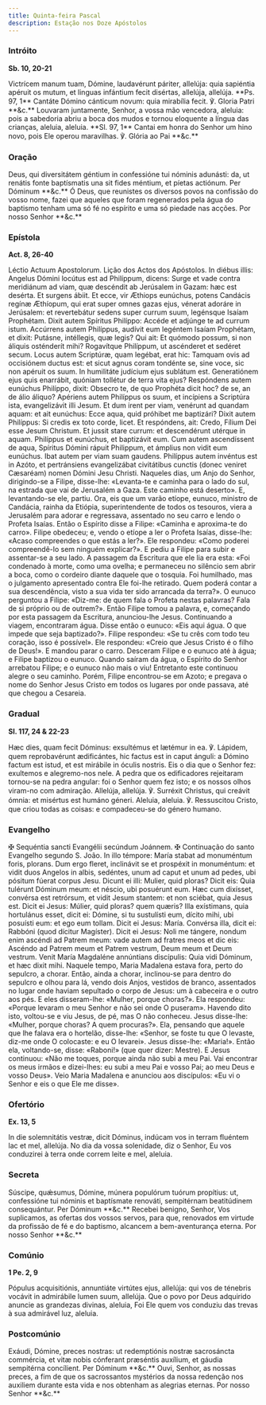 ```yaml
---
title: Quinta-feira Pascal
description: Estação nos Doze Apóstolos
---
```


### Intróito

**Sb. 10, 20-21**

<div class="grid grid-cols-2 gap-5">
  <span class="text-justify">
    Victrícem manum tuam, Dómine, laudavérunt páriter, allelúja: quia sapiéntia
    apéruit os mutum, et linguas infántium fecit disértas, allelúja, allelúja.
    **Ps. 97, 1** Cantáte Dómino cánticum novum: quia mirabília fecit. ℣. Gloria
    Patri **&c.**
  </span>
  <span class="text-justify">
    Louvaram juntamente, Senhor, a vossa mão vencedora, aleluia: pois a
    sabedoria abriu a boca dos mudos e tornou eloquente a língua das crianças,
    aleluia, aleluia. **Sl. 97, 1** Cantai em honra do Senhor um hino novo, pois
    Ele operou maravilhas. ℣. Glória ao Pai **&c.**
  </span>
</div>

### Oração

<div class="grid grid-cols-2 gap-5">
  <span class="text-justify">
    Deus, qui diversitátem géntium in confessióne tui nóminis adunásti: da, ut
    renátis fonte baptísmatis una sit fides méntium, et píetas actiónum. Per
    Dóminum **&c.**
  </span>
  <span class="text-justify">
    Ó Deus, que reunistes os diversos povos na confissão do vosso nome, fazei
    que aqueles que foram regenerados pela água do baptismo tenham uma só fé no
    espírito e uma só piedade nas acções. Por nosso Senhor **&c.**
  </span>
</div>

### Epístola

**Act. 8, 26-40**

<div class="grid grid-cols-2 gap-5">
  <span class="text-justify">Léctio Actuum Apostolorum.</span>
  <span class="text-justify">Lição dos Actos dos Apóstolos.</span>
  <span class="text-justify">
    In diébus illis: Angelus Dómini locútus est ad Philíppum, dicens: Surge et
    vade contra meridiánum ad viam, quæ descéndit ab Jerúsalem in Gazam: hæc est
    desérta. Et surgens ábiit. Et ecce, vir Æthiops eunúchus, potens Candácis
    regínæ Æthíopum, qui erat super omnes gazas ejus, vénerat adoráre in
    Jerúsalem: et revertebátur sedens super currum suum, legénsque Isaíam
    Prophétam. Dixit autem Spíritus Philíppo: Accéde et adjúnge te ad currum
    istum. Accúrrens autem Philíppus, audívit eum legéntem Isaíam Prophétam, et
    dixit: Putásne, intéllegis, quæ legis? Qui ait: Et quómodo possum, si non
    áliquis osténderít mihi? Rogavítque Philíppum, ut ascénderet et sedéret
    secum. Locus autem Scriptúræ, quam legébat, erat hic: Tamquam ovis ad
    occisiónem ductus est: et sicut agnus coram tondénte se, sine voce, sic non
    apéruit os suum. In humilitáte judícium ejus sublátum est. Generatiónem ejus
    quis enarrábit, quóniam tollétur de terra vita ejus? Respóndens autem
    eunúchus Philíppo, dixit: Obsecro te, de quo Prophéta dicit hoc? de se, an
    de álio áliquo? Apériens autem Philíppus os suum, et incípiens a Scriptúra
    ista, evangelizávit illi Jesum. Et dum irent per viam, venérunt ad quandam
    aquam: et ait eunúchus: Ecce aqua, quid próhibet me baptizári? Dixit autem
    Philíppus: Si credis ex toto corde, licet. Et respóndens, ait: Credo, Fílium
    Dei esse Jesum Christum. Et jussit stare currum: et descendérunt utérque in
    aquam. Philíppus et eunúchus, et baptizávit eum. Cum autem ascendíssent de
    aqua, Spíritus Dómini rápuit Philippum, et ámplius non vidit eum eunúchus.
    Ibat autem per viam suam gaudens. Philíppus autem invéntus est in Azóto, et
    pertránsiens evangelizábat civitátibus cunctis (donec veniret Cæsaréam)
    nomen Dómini Jesu Christi.
  </span>
  <span class="text-justify">
    Naqueles dias, um Anjo do Senhor, dirigindo-se a Filipe, disse-lhe:
    «Levanta-te e caminha para o lado do sul, na estrada que vai de Jerusalém a
    Gaza. Este caminho está deserto». E, levantando-se ele, partiu. Ora, eis que
    um varão etíope, eunuco, ministro de Candácia, rainha da Etiópia,
    superintendente de todos os tesouros, viera a Jerusalém para adorar e
    regressava, assentado no seu carro e lendo o Profeta Isaías. Então o
    Espírito disse a Filipe: «Caminha e aproxima-te do carro». Filipe obedeceu;
    e, vendo o etíope a ler o Profeta Isaías, disse-lhe: «Acaso compreendes o
    que estás a ler?». Ele respondeu: «Como poderei compreendê-lo sem ninguém
    explicar?». E pediu a Filipe para subir e assentar-se a seu lado. A passagem
    da Escritura que ele lia era esta: «Foi condenado à morte, como uma ovelha;
    e permaneceu no silêncio sem abrir a boca, como o cordeiro diante daquele
    que o tosquia. Foi humilhado, mas o julgamento apresentado contra Ele
    foi-lhe retirado. Quem poderá contar a sua descendência, visto a sua vida
    ter sido arrancada da terra?». O eunuco perguntou a Filipe: «Diz-me: de quem
    fala o Profeta nestas palavras? Fala de si próprio ou de outrem?». Então
    Filipe tomou a palavra, e, começando por esta passagem da Escritura,
    anunciou-lhe Jesus. Continuando a viagem, encontraram água. Disse então o
    eunuco: «Eis aqui água. O que impede que seja baptizado?». Filipe respondeu:
    «Se tu crês com todo teu coração, isso é possível». Ele respondeu: «Creio
    que Jesus Cristo é o filho de Deus!». E mandou parar o carro. Desceram
    Filipe e o eunuco até à água; e Filipe baptizou o eunuco. Quando saíram da
    água, o Espírito do Senhor arrebatou Filipe; e o eunuco não mais o viu!
    Entretanto este continuou alegre o seu caminho. Porém, Filipe encontrou-se
    em Azoto; e pregava o nome do Senhor Jesus Cristo em todos os lugares por
    onde passava, até que chegou a Cesareia.
  </span>
</div>

### Gradual

**Sl. 117, 24 & 22-23**

<div class="grid grid-cols-2 gap-5">
  <span class="text-justify">
    Hæc dies, quam fecit Dóminus: exsultémus et lætémur in ea. ℣. Lápidem, quem
    reprobavérunt ædificántes, hic factus est in caput ánguli: a Dómino factum
    est istud, et est mirábile in óculis nostris.
  </span>
  <span class="text-justify">
    Eis o dia que o Senhor fez: exultemos e alegremo-nos nele. A pedra que os
    edificadores rejeitaram tornou-se na pedra angular: foi o Senhor quem fez
    isto; e os nossos olhos viram-no com admiração.
  </span>
  <span class="text-justify">
    Allelúja, allelúja. ℣. Surréxit Christus, qui creávit ómnia: et misértus est
    humáno géneri.
  </span>
  <span class="text-justify">
    Aleluia, aleluia. ℣. Ressuscitou Cristo, que criou todas as coisas: e
    compadeceu-se do género humano.
  </span>
</div>

### Evangelho

<div class="grid grid-cols-2 gap-5">
  <span class="text-justify">
    <span class="text-red-500">✠</span> Sequéntia sancti Evangélii secúndum
    Joánnem.
  </span>
  <span class="text-justify">
    <span class="text-red-500">✠</span> Continuação do santo Evangelho segundo
    S. João.
  </span>
  <span class="text-justify">
    In illo témpore: María stabat ad monuméntum foris, plorans. Dum ergo fleret,
    inclinávit se et prospéxit in monuméntum: et vidit duos Angelos in albis,
    sedéntes, unum ad caput et unum ad pedes, ubi pósitum fúerat corpus Jesu.
    Dicunt ei illi: Mulier, quid ploras? Dicit eis: Quia tulérunt Dóminum meum:
    et néscio, ubi posuérunt eum. Hæc cum dixísset, convérsa est retrórsum, et
    vidit Jesum stantem: et non sciébat, quia Jesus est. Dicit ei Jesus: Múlier,
    quid ploras? quem quæris? Illa exístimans, quia hortulánus esset, dicit ei:
    Dómine, si tu sustulísti eum, dícito mihi, ubi posuísti eum: et ego eum
    tollam. Dicit ei Jesus: María. Convérsa illa, dicit ei: Rabbóni (quod
    dícitur Magíster). Dicit ei Jesus: Noli me tángere, nondum enim ascéndi ad
    Patrem meum: vade autem ad fratres meos et dic eis: Ascéndo ad Patrem meum
    et Patrem vestrum, Deum meum et Deum vestrum. Venit María Magdaléne
    annúntians discípulis: Quia vidi Dóminum, et hæc dixit mihi.
  </span>
  <span class="text-justify">
    Naquele tempo, Maria Madalena estava fora, perto do sepulcro, a chorar.
    Então, ainda a chorar, inclinou-se para dentro do sepulcro e olhou para lá,
    vendo dois Anjos, vestidos de branco, assentados no lugar onde haviam
    sepultado o corpo de Jesus: um à cabeceira e o outro aos pés. E eles
    disseram-lhe: «Mulher, porque choras?». Ela respondeu: «Porque levaram o meu
    Senhor e não sei onde O puseram». Havendo dito isto, voltou-se e viu Jesus,
    de pé, mas O não conheceu. Jesus disse-lhe: «Mulher, porque choras? A quem
    procuras?». Ela, pensando que aquele que lhe falava era o hortelão,
    disse-lhe: «Senhor, se foste tu que O levaste, diz-me onde O colocaste: e eu
    O levarei». Jesus disse-lhe: «Maria!». Então ela, voltando-se, disse:
    «Raboni!» (que quer dizer: Mestre). E Jesus continuou: «Não me toques,
    porque ainda não subi a meu Pai. Vai encontrar os meus irmãos e dizei-lhes:
    eu subi a meu Pai e vosso Pai; ao meu Deus e vosso Deus». Veio Maria
    Madalena e anunciou aos discípulos: «Eu vi o Senhor e eis o que Ele me
    disse».
  </span>
</div>

### Ofertório

**Ex. 13, 5**

<div class="grid grid-cols-2 gap-5">
  <span class="text-justify">
    In die solemnitátis vestræ, dicit Dóminus, indúcam vos in terram fluéntem
    lac et mel, allelúja.
  </span>
  <span class="text-justify">
    No dia da vossa solenidade, diz o Senhor, Eu vos conduzirei à terra onde
    correm leite e mel, aleluia.
  </span>
</div>

### Secreta

<div class="grid grid-cols-2 gap-5">
  <span class="text-justify">
    Súscipe, quǽsumus, Dómine, múnera populórum tuórum propítius: ut,
    confessióne tui nóminis et baptísmate renováti, sempitérnam beatitúdinem
    consequántur. Per Dóminum **&c.**
  </span>
  <span class="text-justify">
    Recebei benigno, Senhor, Vos suplicamos, as ofertas dos vossos servos, para
    que, renovados em virtude da profissão de fé e do baptismo, alcancem a
    bem-aventurança eterna. Por nosso Senhor **&c.**
  </span>
</div>

### Comúnio

**1 Pe. 2, 9**

<div class="grid grid-cols-2 gap-5">
  <span class="text-justify">
    Pópulus acquisitiónis, annuntiáte virtútes ejus, allelúja: qui vos de
    ténebris vocávit in admirábile lumen suum, allelúja.
  </span>
  <span class="text-justify">
    Que o povo por Deus adquirido anuncie as grandezas divinas, aleluia, Foi Ele
    quem vos conduziu das trevas à sua admirável luz, aleluia.
  </span>
</div>

### Postcomúnio

<div class="grid grid-cols-2 gap-5">
  <span class="text-justify">
    Exáudi, Dómine, preces nostras: ut redemptiónis nostræ sacrosáncta
    commércia, et vitæ nobis cónferant præséntis auxílium, et gáudia sempitérna
    concílient. Per Dóminum **&c.**
  </span>
  <span class="text-justify">
    Ouvi, Senhor, as nossas preces, a fim de que os sacrossantos mystérios da
    nossa redenção nos auxiliem durante esta vida e nos obtenham as alegrias
    eternas. Por nosso Senhor **&c.**
  </span>
</div>
